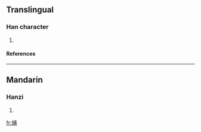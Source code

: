 ==Translingual==
===Han character===
{{Han char|rn=86|rad=火|as=07|sn=11|four=9382<sub>7</sub>|canj=火戈十月 (FIJB)}}
# {{defn|Han|sort=火07}}
====References====
{{Han ref|kx=0671.150|dkj=19043|dj=1080.120|hdz=32203.110|uh=70F3|ud=28915|bh=D650|bd=54864}}

----
==Mandarin==
===Hanzi===
{{cmn-hanzi|pin=[[pǔ]] (pu3)|wg=p'u<sup>3</sup>}}
# {{defn|Mandarin}}

[[fr:烳]]